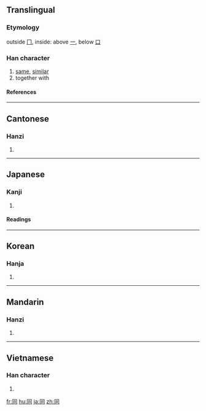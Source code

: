 {{see|仝|衕}}

==Translingual==
===Etymology===
outside [[冂]], inside: above [[一]], below [[口]]
===Han character===
{{Han char|rn=30|rad=口|as=03|sn=6|four=7722<sub>0</sub>|canj=月一口 (BMR)}}
# [[same]], [[similar]]
# together with
====References====
{{Han ref|kx=0175.060|dkj=03294|dj=0389.060|hdz=10578.010|uh=540C|ud=21516|bh=A650|bd=42576}}
----
==Cantonese==
===Hanzi===
{{yue-hanzi|jyut=|y=tung4}}
# {{defn|Cantonese}}
----
==Japanese==
===Kanji===
{{ja-kanji|grade=2|rs=口03}}
# {{defn|Japanese}} 
====Readings====
{{ja-readings|on=[[どう]] (dō), [[とう]] (tō)|kun=[[おなじ]] (onaji), [[ともに]] (tomoni), [[ともにする]] (tomonisuru)}}
----

==Korean==
===Hanja===
{{ko-hanja|hangeul=동|rv=dong|mr=tong}}
# {{defn|Korean}}
----
==Mandarin==
===Hanzi===
{{cmn-hanzi|tra=衕|pin=[[tóng]] (tong2)|wg=t'ung<sup>2</sup>}}
# {{defn|Mandarin}}
----
==Vietnamese==
===Han character===
{{vi-hantu|'''Pronounciation''': đồng, đùng, đang}}
# {{defn|Vietnamese}}

[[fr:同]]
[[hu:同]]
[[ja:同]]
[[zh:同]]
